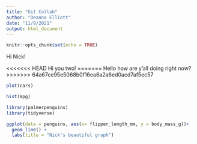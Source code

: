 ```yaml
---
title: "Git Collab"
author: "Deanna Elliott"
date: "11/9/2021"
output: html_document
---
```


```r
knitr::opts_chunk$set(echo = TRUE)
```

Hi Nick!

<<<<<<< HEAD
Hi you two!
=======
Hello how are y'all doing right now?
>>>>>>> 64a67ce95e5068b0f16ea6a2a6ed0acd7af5ec57

```r

plot(cars)
```

```r
hist(mpg)
```


```r
library(palmerpenguins)
library(tidyverse)

ggplot(data = penguins, aes(x= flipper_length_mm, y = body_mass_g))+ 
  geom_line() +
  labs(title = "Nick's beautiful graph")
```

